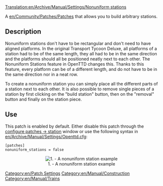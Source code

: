[[Translation:en/Archive/Manual/Settings/Nonuniform stations]]
[[Category:en/Patch Settings]]
[[Category:en/Manual/Construction]]
[[Category:en/Manual/Trains]]

A [[en/Community/Patches/Patches]] that allows you to build arbitrary stations.

== Description ==
Nonuniform stations don't have to be rectangular and don't need to have aligned platforms.
In the original Transport Tycoon Deluxe, all platforms of a station had to be of the same length, they all had to be in the same direction and the platforms should all be positioned neatly next to each other.
The Nonuniform Stations feature in OpenTTD changes this. Thanks to this feature, every platform can be of a different length, and do not have to be in the same direction nor in a neat row.

To create a nonuniform station you can simply place all the different parts of a station next to each other. It is also possible to remove single pieces of a station by first clicking on the "build station" button, then on the "removal" button and finally on the station piece.

== Use ==
This patch is enabled by default. Either disable this patch through the [[en/Archive/Manual/Settings/Configuring patches/Stations|configure patches -> station]] window or use the following syntax in [[en/Archive/Manual/Settings/Openttd.cfg]]:
<pre>[patches]
nonuniform_stations = false</pre>
<center>[[File:en/Uniformstation.png|center|frame|1. - A nonuniform station example]]</center>